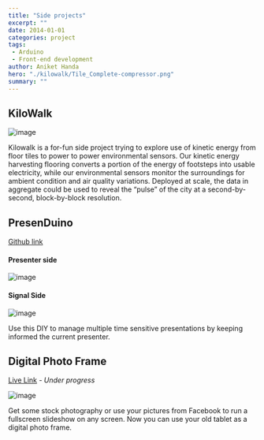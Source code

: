 ```yaml
---
title: "Side projects"
excerpt: ""
date: 2014-01-01
categories: project
tags:
 - Arduino
 - Front-end development
author: Aniket Handa
hero: "./kilowalk/Tile_Complete-compressor.png"
summary: ""
---
```


## KiloWalk

![image](./kilowalk/Tile_Complete-compressor.png)

Kilowalk is a for-fun side project trying to explore use of kinetic energy from floor tiles to power to power environmental sensors. Our kinetic energy harvesting flooring converts a portion of the energy of footsteps into usable electricity, while our environmental sensors monitor the surroundings for ambient condition and air quality variations. Deployed at scale, the data in aggregate could be used to reveal the “pulse” of the city at a second-by-second, block-by-block resolution.

## PresenDuino

[Github link](https://github.com/HCDE498-598-Summer14/PresenDuino)

#### Presenter side
![image](https://raw.githubusercontent.com/HCDE498-598-Summer14/PresenDuino/master/Fritzing/PresenDuino.png)


#### Signal Side
![image](https://raw.githubusercontent.com/HCDE498-598-Summer14/PresenDuino/master/Fritzing/SignalSide.png)

Use this DIY to manage multiple time sensitive presentations by keeping informed the current presenter.

## Digital Photo Frame

[Live Link](http://anikethanda.com/frame) *- Under progress*

![image](./frame/frame.jpg)

Get some stock photography or use your pictures from Facebook to run a fullscreen slideshow on any screen. Now you can use your old tablet as a digital photo frame.